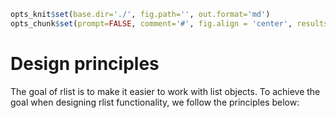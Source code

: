 ```r
opts_knit$set(base.dir='./', fig.path='', out.format='md')
opts_chunk$set(prompt=FALSE, comment='#', fig.align = 'center', results='markup')
```

# Design principles

The goal of rlist is to make it easier to work with list objects. To achieve the goal when designing rlist functionality, we follow the principles below:


